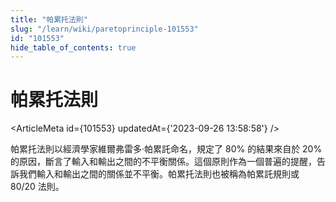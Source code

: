 ```yaml
---
title: "帕累托法則"
slug: "/learn/wiki/paretoprinciple-101553"
id: "101553"
hide_table_of_contents: true
---
```



# 帕累托法則

<ArticleMeta id={101553} updatedAt={'2023-09-26 13:58:58'} />
<div className='border-solid border-b border-t-0 my-4 border-[var(--ifm-color-gray-300)]' />

帕累托法則以經濟學家維爾弗雷多·帕累託命名，規定了 80% 的結果來自於 20% 的原因，斷言了輸入和輸出之間的不平衡關係。這個原則作為一個普遍的提醒，告訴我們輸入和輸出之間的關係並不平衡。帕累托法則也被稱為帕累託規則或 80/20 法則。
